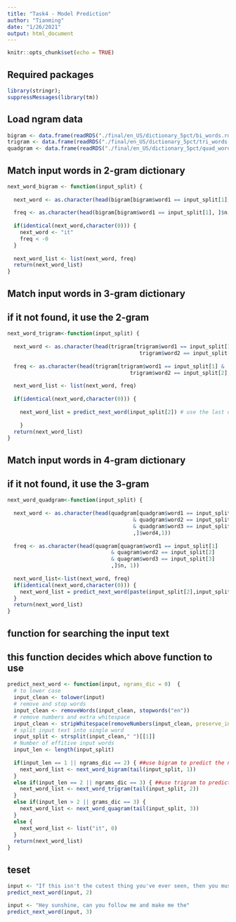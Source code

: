 ```yaml
---
title: "Task4 - Model Prediction"
author: "Tianming"
date: "1/26/2021"
output: html_document
---
```


```r
knitr::opts_chunk$set(echo = TRUE)
```

## Required packages
```r
library(stringr); 
suppressMessages(library(tm))
```

## Load ngram data
```r
bigram <- data.frame(readRDS("./final/en_US/dictionary_5pct/bi_words.rds"))
trigram <- data.frame(readRDS("./final/en_US/dictionary_5pct/tri_words.rds"))
quadgram <- data.frame(readRDS("./final/en_US/dictionary_5pct/quad_words.rds"))
```

  
## Match input words in 2-gram dictionary
```r
next_word_bigram <- function(input_split) {
  
  next_word <- as.character(head(bigram[bigram$word1 == input_split[1], ]$word2, 1))
  
  freq <- as.character(head(bigram[bigram$word1 == input_split[1], ]$n, 1))
  
  if(identical(next_word,character(0))) {
    next_word <- "it"
    freq < -0
  }
  
  next_word_list <- list(next_word, freq)
  return(next_word_list)
}
```

## Match input words in 3-gram dictionary
## if it not found, it use the 2-gram
```r
next_word_trigram<-function(input_split) {
  
  next_word <- as.character(head(trigram[trigram$word1 == input_split[1] & 
                                          trigram$word2 == input_split[2],]$word3, 1))
  
  freq <- as.character(head(trigram[trigram$word1 == input_split[1] & 
                                       trigram$word2 == input_split[2],]$n, 1))
  
  next_word_list <- list(next_word, freq)
  
  if(identical(next_word,character(0))) {
    
    next_word_list = predict_next_word(input_split[2]) # use the last one word as input for 2-gram dictionary
  
    }
  return(next_word_list)
}
```

## Match input words in 4-gram dictionary
## if it not found, it use the 3-gram
```r
next_word_quadgram<-function(input_split) {
  
  next_word <- as.character(head(quadgram[quadgram$word1 == input_split[1] 
                                        & quadgram$word2 == input_split[2]
                                        & quadgram$word3 == input_split[3]
                                        ,]$word4,1))
  
  freq <- as.character(head(quagram[quagram$word1 == input_split[1] 
                                 & quagram$word2 == input_split[2]
                                 & quagram$word3 == input_split[3]
                                 ,]$n, 1))
  
  next_word_list<-list(next_word, freq)
  if(identical(next_word,character(0))) {
    next_word_list = predict_next_word(paste(input_split[2],input_split[3],sep=" "))
  }
  return(next_word_list)
}
```

## function for searching the input text
## this function decides which above function to use
```r
predict_next_word <- function(input, ngrams_dic = 0)  {
  # to lower case
  input_clean <- tolower(input)
  # remove and stop words
  input_clean <- removeWords(input_clean, stopwords("en"))
  # remove numbers and extra whitespace
  input_clean <- stripWhitespace(removeNumbers(input_clean, preserve_intra_word_dashes = TRUE))
  # split input text into single word
  input_split <- strsplit(input_clean," ")[[1]]
  # Number of effitive input words
  input_len <- length(input_split)
  
  if(input_len == 1 || ngrams_dic == 2) { ##use bigram to predict the next word
    next_word_list <- next_word_bigram(tail(input_split, 1))
  }  
  else if(input_len == 2 || ngrams_dic == 3) { ##use trigram to predict the next word
    next_word_list <- next_word_trigram(tail(input_split, 2))
  }
  else if(input_len > 2 || grams_dic == 3) {
    next_word_list <- next_word_quagram(tail(input_split, 3))
  }
  else {
    next_word_list <- list("it", 0)
  }
  return(next_word_list)
}
```

## teset
```r
input <- "If this isn't the cutest thing you've ever seen, then you must be"
predict_next_word(input, 2)
```

```r
input <- "Hey sunshine, can you follow me and make me the"
predict_next_word(input, 3)
```











